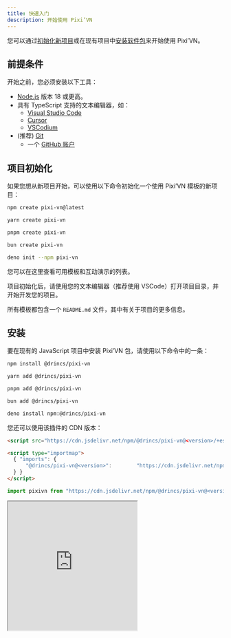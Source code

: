 ```yaml
---
title: 快速入门
description: 开始使用 Pixi’VN
---
```



您可以通过[初始化新项目](#project-initialization)或在现有项目中[安装软件包](#installation)来开始使用 Pixi’VN。

## 前提条件

开始之前，您必须安装以下工具：

- [Node.js](https://nodejs.org/) 版本 18 或更高。
- 具有 TypeScript 支持的文本编辑器，如：
  - [Visual Studio Code](https://code.visualstudio.com/)
  - [Cursor](https://www.cursor.com/)
  - [VSCodium](https://vscodium.com/)
- (推荐) [Git](https://git-scm.com/)
  - 一个 [GitHub 账户](https://github.com/)

## 项目初始化

如果您想从新项目开始，可以使用以下命令初始化一个使用 Pixi’VN 模板的新项目：

```sh tab="npm"
npm create pixi-vn@latest
```

```sh tab="yarn"
yarn create pixi-vn
```

```sh tab="pnpm"
pnpm create pixi-vn
```

```sh tab="bun"
bun create pixi-vn
```

```sh tab="deno"
deno init --npm pixi-vn
```

您可以在<DynamicLink href="/start/templates">这里</DynamicLink>查看可用模板和互动演示的列表。

项目初始化后，请使用您的文本编辑器（推荐使用 VSCode）打开项目目录，并开始开发您的项目。

所有模板都包含一个 `README.md` 文件，其中有关于项目的更多信息。

## 安装

要在现有的 JavaScript 项目中安装 Pixi’VN 包，请使用以下命令中的一条：

```sh tab="npm"
npm install @drincs/pixi-vn
```

```sh tab="yarn"
yarn add @drincs/pixi-vn
```

```sh tab="pnpm"
pnpm add @drincs/pixi-vn
```

```sh tab="bun"
bun add @drincs/pixi-vn
```

```sh tab="deno"
deno install npm:@drincs/pixi-vn
```

<Accordions>

<Accordion title="CDN version" id="cdn-installation">

您还可以使用该插件的 CDN 版本：

```html tab="script tag" title="index.html"
<script src="https://cdn.jsdelivr.net/npm/@drincs/pixi-vn@<version>/+esm"></script>
```

```html tab="map import" title="index.html"
<script type="importmap">
  { "imports": {
      "@drincs/pixi-vn@<version>":        "https://cdn.jsdelivr.net/npm/@drincs/pixi-vn/+esm"
  } }
</script>
```

```js tab="js import" title="index.js"
import pixivn from "https://cdn.jsdelivr.net/npm/@drincs/pixi-vn@<version>/+esm";
```

<iframe src="https://codepen.io/BlackRam-oss/embed/oNrqgNd?default-tab=js%2Cresult"
  height="300"
  style={{
    width: "100%",
  }}
  title="Pixi’VN"
  loading="lazy"
  allowFullScreen={true}
/>

</Accordion>

<Accordion title="Vite.js plugin" id="vite-plugin">

For a better developer experience, use the Vite plugin.

This plugin provides the following features:

- Endpoints to manage characters, labels, and assets manifest.
  - `GET /pixi-vn/characters` - Retrieve the list of registered characters.
  - `POST /pixi-vn/characters` - Update the list of registered characters.
  - `GET /pixi-vn/labels` - Retrieve the list of registered labels.
  - `POST /pixi-vn/labels` - Update the list of registered labels.
  - `GET /pixi-vn/assets/manifest` - Retrieve the assets manifest.
  - `POST /pixi-vn/assets/manifest` - Update the assets manifest.

```ts tab="vite.config.ts"
import { defineConfig } from 'vite'
import { vitePluginPixivn } from "@drincs/pixi-vn/vite";
export default defineConfig({
  // ...
  plugins: [
    // other plugins...
    vitePluginPixivn()
  ]
})
```

```ts tab="main.ts"
import { setupPixivnViteData } from "@drincs/pixi-vn/vite-listener"; // [!code focus]

await Promise.all([import("./values"), import("./labels")]);
await Promise.all([initializeIndexedDB(), defineAssets(), useI18n()]);
setupPixivnViteData(); // [!code focus]
```

</Accordion>

</Accordions>

### 初始化

在使用 Pixi’VN 引擎之前，您必须初始化游戏。 您可以通过调用 `Game.init` 方法来实现此操作。

This function has the following parameters:

- `element`: 要将画布附加到的 HTML 元素。
- `options`: 相当于您在初始化 [PixiJS 应用程序](https://pixijs.com/8.x/guides/basics#creating-an-application) 时可以使用的选项。 以下选项是必需的：
  - `width`: 画布的宽度。
  - `height`: 画布的高度。
- `devtoolsOptions`: 相当于您在初始化 <DynamicLink href="/start/canvas#use-pixijs-devtools-with-pixivn">PixiJS Devtools</DynamicLink> 时可以使用的选项。

```ts title="src/main.tsx"
import { Game } from "@drincs/pixi-vn";

// Canvas setup with PIXI
const body = document.body
if (!body) {
    throw new Error('body element not found')
}

Game.init(body, {
    height: 1080,
    width: 1920,
    backgroundColor: "#303030",
}).then(() => {
    // ...
});

// read more here: https://pixi-vn.web.app/start/other-narrative-features.html#how-manage-the-end-of-the-game
Game.onEnd(async (props) => {
    Game.clear();
    props.navigate("/");
});

Game.onError((type, error, { notify }) => {
    notify("allert_error_occurred");
});
```

```html title="index.html"
<!doctype html>
<html lang="en">
  <head>
    <meta charset="UTF-8" />
    <meta name="viewport" content="width=device-width, initial-scale=1.0" />
    <title>Game</title>
  </head>
  <body>
    <div id="root"></div>
    <script type="module" src="/src/main.ts"></script>
  </body>
</html>
```
